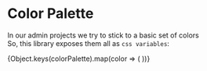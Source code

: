 


<Meta title="Color Palette" />

# Color Palette

In our admin projects we try to stick to a basic set of colors  
So, this library exposes them all as `css variables`:

<ColorPalette>
  {Object.keys(colorPalette).map(color => (
    <ColorItem
      title={color}
      colors={colorPalette[color]}
    />
  ))}
</ColorPalette>